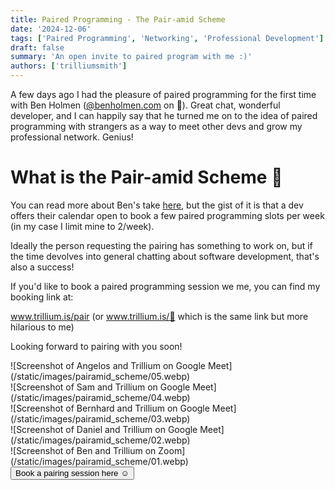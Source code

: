 ```yaml
---
title: Paired Programming - The Pair-amid Scheme
date: '2024-12-06'
tags: ['Paired Programming', 'Networking', 'Professional Development']
draft: false
summary: 'An open invite to paired program with me :)'
authors: ['trilliumsmith']
---
```


A few days ago I had the pleasure of paired programming for the first time with Ben Holmen ([@benholmen.com](https://bsky.app/profile/benholmen.com) on 🦋). Great chat, wonderful developer, and I can happily say that he turned me on to the idea of paired programming with strangers as a way to meet other devs and grow my professional network. Genius!

# What is the Pair-amid Scheme 🔺

You can read more about Ben's take [here](https://benholmen.com/blog/pairing-magic/), but the gist of it is that a dev offers their calendar open to book a few paired programming slots per week (in my case I limit mine to 2/week).

Ideally the person requesting the pairing has something to work on, but if the time devolves into general chatting about software development, that's also a success!

If you'd like to book a paired programming session we me, you can find my booking link at:

www.trillium.is/pair (or www.trillium.is/🍐 which is the same link but more hilarious to me)

Looking forward to pairing with you soon!

<div className="grid grid-cols-2 justify-center gap-4 rounded-md border p-4">
  <div className="flex h-full w-auto flex-grow items-center overflow-hidden rounded-md">
    ![Screenshot of Angelos and Trillium on Google Meet](/static/images/pairamid_scheme/05.webp)
  </div>
  <div className="flex h-full w-auto flex-grow items-center overflow-hidden rounded-md">
    ![Screenshot of Sam and Trillium on Google Meet](/static/images/pairamid_scheme/04.webp)
  </div>
  <div className="flex h-full w-auto flex-grow items-center overflow-hidden rounded-md">
    ![Screenshot of Bernhard and Trillium on Google Meet](/static/images/pairamid_scheme/03.webp)
  </div>
  <div className="flex h-full w-auto flex-grow items-center overflow-hidden rounded-md">
    ![Screenshot of Daniel and Trillium on Google Meet](/static/images/pairamid_scheme/02.webp)
  </div>
  <div className="flex h-full w-auto flex-grow items-center overflow-hidden rounded-md">
    ![Screenshot of Ben and Trillium on Zoom](/static/images/pairamid_scheme/01.webp)
  </div>
</div>

<div className="flex w-full justify-center py-4">
  <a className="group" href="https://www.trillium.is/pair" target="_blank">
    <button class="cursor-pointer rounded-2xl bg-gradient-to-r from-blue-500 to-purple-500 p-0.5 font-semibold text-white">
      <span className="flex w-full rounded-2xl bg-white px-4 text-3xl text-black transition-colors group-hover:bg-primary-400 dark:bg-gray-950 dark:text-white group-hover:dark:bg-primary-600">
        Book a pairing session here ☺️
      </span>
    </button>
  </a>
</div>
